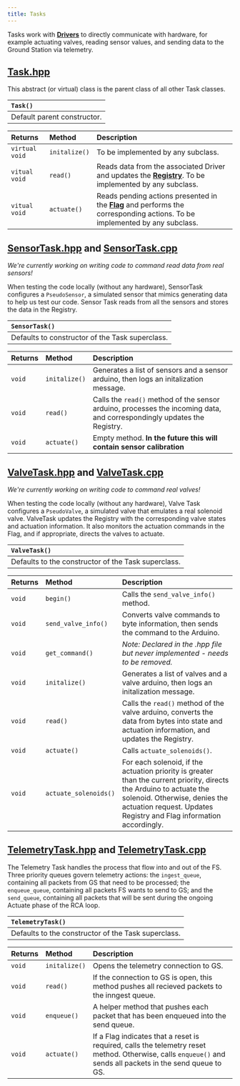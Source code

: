 ```yaml
---
title: Tasks
---
```


Tasks work with [**Drivers**](drivers.mdx) to directly communicate with hardware, for example actuating valves, reading sensor values, and sending data to the Ground Station via telemetry.

## [Task.hpp](https://github.com/ProjectCaelus/cpp-flight-software/blob/master/include/flight/modules/tasks/Task.hpp)

This abstract (or virtual) class is the parent class of all other Task classes.

| `Task()`                    |
| :-------------------------- |
| Default parent constructor. |

| Returns        | Method        | Description                                                                                                                           |
| :------------- | :------------ | :------------------------------------------------------------------------------------------------------------------------------------ |
| `virtual void` | `initalize()` | To be implemented by any subclass.                                                                                                    |
| `vitual void`  | `read()`      | Reads data from the associated Driver and updates the [**Registry**](mcl.mdx). To be implemented by any subclass.                     |
| `vitual void`  | `actuate()`   | Reads pending actions presented in the [**Flag**](mcl.mdx) and performs the corresponding actions. To be implemented by any subclass. |

## [SensorTask.hpp](https://github.com/ProjectCaelus/cpp-flight-software/blob/master/include/flight/modules/tasks/SensorTask.hpp) and [SensorTask.cpp](https://github.com/ProjectCaelus/cpp-flight-software/blob/master/src/modules/tasks/SensorTask.cpp)

_We're currently working on writing code to command read data from real sensors!_

When testing the code locally (without any hardware), ‌SensorTask configures a `PseudoSensor`, a simulated sensor that mimics generating data to help us test our code. Sensor Task reads from all the sensors and
stores the data in the Registry.

| `SensorTask()`                                  |
| :---------------------------------------------- |
| Defaults to constructor of the Task superclass. |

| Returns | Method        | Description                                                                                                             |
| :------ | :------------ | :---------------------------------------------------------------------------------------------------------------------- |
| `void`  | `initalize()` | Generates a list of sensors and a sensor arduino, then logs an initalization message.                                   |
| `void`  | `read()`      | Calls the `read()` method of the sensor arduino, processes the incoming data, and correspondingly updates the Registry. |
| `void`  | `actuate()`   | Empty method. **In the future this will contain sensor calibration**                                                    |

## [ValveTask.hpp](https://github.com/ProjectCaelus/cpp-flight-software/blob/master/include/flight/modules/tasks/ValveTask.hpp) and [ValveTask.cpp](https://github.com/ProjectCaelus/cpp-flight-software/blob/master/src/modules/tasks/ValveTask.cpp)

_We're currently working on writing code to command real valves!_

When testing the code locally (without any hardware), Valve Task configures a `PseudoValve`, a simulated valve that emulates a real solenoid valve. ValveTask updates the Registry with the corresponding valve states and actuation information.
It also monitors the actuation commands in the Flag, and if appropriate, directs the valves to actuate.

| `ValveTask()`                                       |
| :-------------------------------------------------- |
| Defaults to the constructor of the Task superclass. |

| Returns | Method                | Description                                                                                                                                                                                                                 |
| :------ | :-------------------- | :-------------------------------------------------------------------------------------------------------------------------------------------------------------------------------------------------------------------------- |
| `void`  | `begin()`             | Calls the `send_valve_info()` method.                                                                                                                                                                                       |
| `void`  | `send_valve_info()`   | Converts valve commands to byte information, then sends the command to the Arduino.                                                                                                                                         |
| `void`  | `get_command()`       | _Note: Declared in the .hpp file but never implemented - needs to be removed._                                                                                                                                              |
| `void`  | `initalize()`         | Generates a list of valves and a valve arduino, then logs an initalization message.                                                                                                                                         |
| `void`  | `read()`              | Calls the `read()` method of the valve arduino, converts the data from bytes into state and actuation information, and updates the Registry.                                                                                |
| `void`  | `actuate()`           | Calls `actuate_solenoids()`.                                                                                                                                                                                                |
| `void`  | `actuate_solenoids()` | For each solenoid, if the actuation priority is greater than the current priority, directs the Arduino to actuate the solenoid. Otherwise, denies the actuation request. Updates Registry and Flag information accordingly. |

## [TelemetryTask.hpp](https://github.com/ProjectCaelus/cpp-flight-software/blob/master/include/flight/modules/tasks/TelemetryTask.hpp) and [TelemetryTask.cpp](https://github.com/ProjectCaelus/cpp-flight-software/blob/master/src/modules/tasks/TelemetryTask.cpp)

The Telemetry Task handles the process that flow into and out of the FS. Three priority queues govern telemetry actions:
the `ingest_queue`, containing all packets from GS that need to be processed;
the `enqueue_queue`, containing all packets FS wants to send to GS;
and the `send_queue`, containing all packets that will be sent during the ongoing Actuate phase of the RCA loop.

| `TelemetryTask()`                                   |
| :-------------------------------------------------- |
| Defaults to the constructor of the Task superclass. |

| Returns | Method        | Description                                                                                                                                                 |
| :------ | :------------ | :---------------------------------------------------------------------------------------------------------------------------------------------------------- |
| `void`  | `initalize()` | Opens the telemetry connection to GS.                                                                                                                       |
| `void`  | `read()`      | If the connection to GS is open, this method pushes all recieved packets to the inngest queue.                                                              |
| `void`  | `enqueue()`   | A helper method that pushes each packet that has been enqueued into the send queue.                                                                         |
| `void`  | `actuate()`   | If a Flag indicates that a reset is required, calls the telemetry reset method. Otherwise, calls `enqueue()` and sends all packets in the send queue to GS. |
